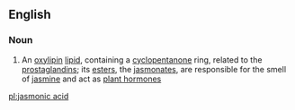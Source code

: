 ==English==

===Noun===
{{wikipedia}}
{{en-noun|head=[[jasmonic]] [[acid]]|-}}

# {{label|en|organic compound}} An [[oxylipin]] [[lipid]], containing a [[cyclopentanone]] ring, related to the [[prostaglandin]]s; its [[ester]]s, the [[jasmonate]]s, are responsible for the smell of [[jasmine]] and act as [[plant hormone]]s

[[pl:jasmonic acid]]